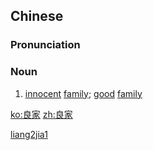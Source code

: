 ==Chinese==
{{zh-forms}}

===Pronunciation===
{{zh-pron
|m=liángjiā
|cat=n
}}

===Noun===
{{zh-noun}}

# {{lb|zh|literary}} [[innocent]] [[family]]; [[good]] [[family]]

[[Category:Mandarin literary terms|liang2jia1]]

[[ko:良家]]
[[zh:良家]]